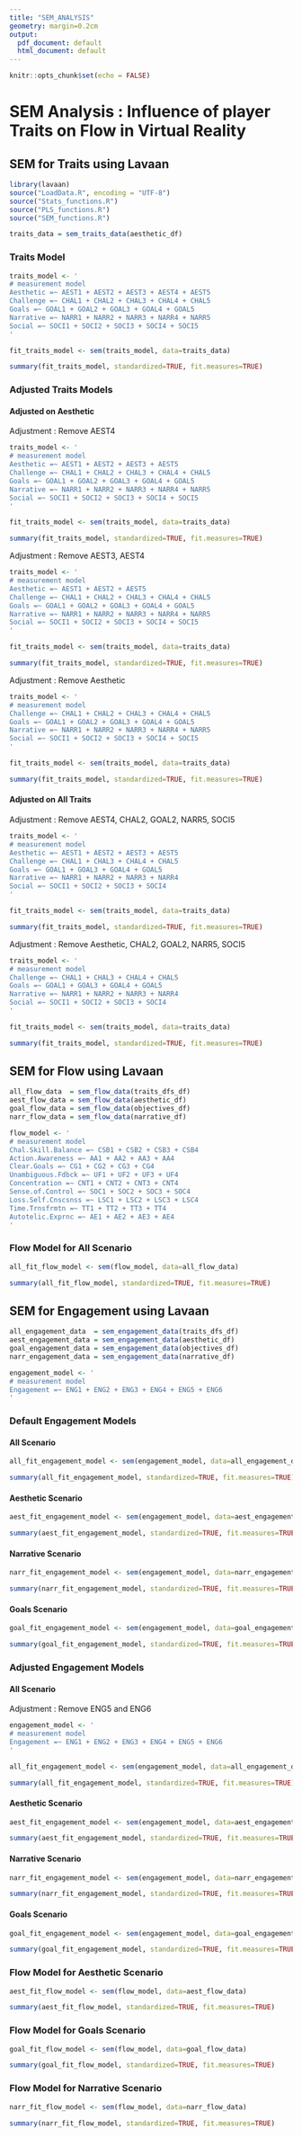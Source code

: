 ```yaml
---
title: "SEM_ANALYSIS"
geometry: margin=0.2cm
output:
  pdf_document: default
  html_document: default
---
```


```r
knitr::opts_chunk$set(echo = FALSE)
```
# SEM Analysis : Influence of player Traits on Flow in Virtual Reality
## SEM for Traits using Lavaan

```r
library(lavaan)
source("LoadData.R", encoding = "UTF-8")
source("Stats_functions.R")
source("PLS_functions.R")
source("SEM_functions.R")
```


```r
traits_data = sem_traits_data(aesthetic_df)
```
### Traits Model
```r
traits_model <- '
# measurement model
Aesthetic =~ AEST1 + AEST2 + AEST3 + AEST4 + AEST5
Challenge =~ CHAL1 + CHAL2 + CHAL3 + CHAL4 + CHAL5
Goals =~ GOAL1 + GOAL2 + GOAL3 + GOAL4 + GOAL5
Narrative =~ NARR1 + NARR2 + NARR3 + NARR4 + NARR5
Social =~ SOCI1 + SOCI2 + SOCI3 + SOCI4 + SOCI5
'

fit_traits_model <- sem(traits_model, data=traits_data)

summary(fit_traits_model, standardized=TRUE, fit.measures=TRUE)
```
### Adjusted Traits Models
#### Adjusted on Aesthetic 
Adjustment : Remove AEST4
```r
traits_model <- '
# measurement model
Aesthetic =~ AEST1 + AEST2 + AEST3 + AEST5
Challenge =~ CHAL1 + CHAL2 + CHAL3 + CHAL4 + CHAL5
Goals =~ GOAL1 + GOAL2 + GOAL3 + GOAL4 + GOAL5
Narrative =~ NARR1 + NARR2 + NARR3 + NARR4 + NARR5
Social =~ SOCI1 + SOCI2 + SOCI3 + SOCI4 + SOCI5
'

fit_traits_model <- sem(traits_model, data=traits_data)

summary(fit_traits_model, standardized=TRUE, fit.measures=TRUE)
```

Adjustment : Remove AEST3, AEST4
```r
traits_model <- '
# measurement model
Aesthetic =~ AEST1 + AEST2 + AEST5
Challenge =~ CHAL1 + CHAL2 + CHAL3 + CHAL4 + CHAL5
Goals =~ GOAL1 + GOAL2 + GOAL3 + GOAL4 + GOAL5
Narrative =~ NARR1 + NARR2 + NARR3 + NARR4 + NARR5
Social =~ SOCI1 + SOCI2 + SOCI3 + SOCI4 + SOCI5
'

fit_traits_model <- sem(traits_model, data=traits_data)

summary(fit_traits_model, standardized=TRUE, fit.measures=TRUE)
```

Adjustment : Remove Aesthetic
```r
traits_model <- '
# measurement model
Challenge =~ CHAL1 + CHAL2 + CHAL3 + CHAL4 + CHAL5
Goals =~ GOAL1 + GOAL2 + GOAL3 + GOAL4 + GOAL5
Narrative =~ NARR1 + NARR2 + NARR3 + NARR4 + NARR5
Social =~ SOCI1 + SOCI2 + SOCI3 + SOCI4 + SOCI5
'

fit_traits_model <- sem(traits_model, data=traits_data)

summary(fit_traits_model, standardized=TRUE, fit.measures=TRUE)
```

#### Adjusted on All Traits 
Adjustment : Remove AEST4, CHAL2, GOAL2, NARR5, SOCI5
```r
traits_model <- '
# measurement model
Aesthetic =~ AEST1 + AEST2 + AEST3 + AEST5
Challenge =~ CHAL1 + CHAL3 + CHAL4 + CHAL5
Goals =~ GOAL1 + GOAL3 + GOAL4 + GOAL5
Narrative =~ NARR1 + NARR2 + NARR3 + NARR4
Social =~ SOCI1 + SOCI2 + SOCI3 + SOCI4
'

fit_traits_model <- sem(traits_model, data=traits_data)

summary(fit_traits_model, standardized=TRUE, fit.measures=TRUE)
```

Adjustment : Remove Aesthetic, CHAL2, GOAL2, NARR5, SOCI5
```r
traits_model <- '
# measurement model
Challenge =~ CHAL1 + CHAL3 + CHAL4 + CHAL5
Goals =~ GOAL1 + GOAL3 + GOAL4 + GOAL5
Narrative =~ NARR1 + NARR2 + NARR3 + NARR4
Social =~ SOCI1 + SOCI2 + SOCI3 + SOCI4
'

fit_traits_model <- sem(traits_model, data=traits_data)

summary(fit_traits_model, standardized=TRUE, fit.measures=TRUE)
```

## SEM for Flow using Lavaan

```r
all_flow_data  = sem_flow_data(traits_dfs_df)
aest_flow_data = sem_flow_data(aesthetic_df)
goal_flow_data = sem_flow_data(objectives_df)
narr_flow_data = sem_flow_data(narrative_df)
```

```r
flow_model <- '
# measurement model
Chal.Skill.Balance =~ CSB1 + CSB2 + CSB3 + CSB4
Action.Awareness =~ AA1 + AA2 + AA3 + AA4
Clear.Goals =~ CG1 + CG2 + CG3 + CG4
Unambiguous.Fdbck =~ UF1 + UF2 + UF3 + UF4
Concentration =~ CNT1 + CNT2 + CNT3 + CNT4
Sense.of.Control =~ SOC1 + SOC2 + SOC3 + SOC4
Loss.Self.Cnscsnss =~ LSC1 + LSC2 + LSC3 + LSC4
Time.Trnsfrmtn =~ TT1 + TT2 + TT3 + TT4
Autotelic.Exprnc =~ AE1 + AE2 + AE3 + AE4
'
```
### Flow Model for All Scenario
```r
all_fit_flow_model <- sem(flow_model, data=all_flow_data)

summary(all_fit_flow_model, standardized=TRUE, fit.measures=TRUE)
```

## SEM for Engagement using Lavaan

```r
all_engagement_data  = sem_engagement_data(traits_dfs_df)
aest_engagement_data = sem_engagement_data(aesthetic_df)
goal_engagement_data = sem_engagement_data(objectives_df)
narr_engagement_data = sem_engagement_data(narrative_df)
```

```r
engagement_model <- '
# measurement model
Engagement =~ ENG1 + ENG2 + ENG3 + ENG4 + ENG5 + ENG6
'
```
### Default Engagement Models
#### All Scenario

```r
all_fit_engagement_model <- sem(engagement_model, data=all_engagement_data)

summary(all_fit_engagement_model, standardized=TRUE, fit.measures=TRUE)
```

#### Aesthetic Scenario

```r
aest_fit_engagement_model <- sem(engagement_model, data=aest_engagement_data)

summary(aest_fit_engagement_model, standardized=TRUE, fit.measures=TRUE)
```

#### Narrative Scenario

```r
narr_fit_engagement_model <- sem(engagement_model, data=narr_engagement_data)

summary(narr_fit_engagement_model, standardized=TRUE, fit.measures=TRUE)
```

#### Goals Scenario

```r
goal_fit_engagement_model <- sem(engagement_model, data=goal_engagement_data)

summary(goal_fit_engagement_model, standardized=TRUE, fit.measures=TRUE)
```

### Adjusted Engagement Models
#### All Scenario 
Adjustment : Remove ENG5 and ENG6

```r
engagement_model <- '
# measurement model
Engagement =~ ENG1 + ENG2 + ENG3 + ENG4 + ENG5 + ENG6
'
```

```r
all_fit_engagement_model <- sem(engagement_model, data=all_engagement_data)

summary(all_fit_engagement_model, standardized=TRUE, fit.measures=TRUE)
```

#### Aesthetic Scenario

```r
aest_fit_engagement_model <- sem(engagement_model, data=aest_engagement_data)

summary(aest_fit_engagement_model, standardized=TRUE, fit.measures=TRUE)
```

#### Narrative Scenario

```r
narr_fit_engagement_model <- sem(engagement_model, data=narr_engagement_data)

summary(narr_fit_engagement_model, standardized=TRUE, fit.measures=TRUE)
```

#### Goals Scenario

```r
goal_fit_engagement_model <- sem(engagement_model, data=goal_engagement_data)

summary(goal_fit_engagement_model, standardized=TRUE, fit.measures=TRUE)
```


### Flow Model for Aesthetic Scenario
```r
aest_fit_flow_model <- sem(flow_model, data=aest_flow_data)

summary(aest_fit_flow_model, standardized=TRUE, fit.measures=TRUE)
```

### Flow Model for Goals Scenario
```r
goal_fit_flow_model <- sem(flow_model, data=goal_flow_data)

summary(goal_fit_flow_model, standardized=TRUE, fit.measures=TRUE)
```

### Flow Model for Narrative Scenario
```r
narr_fit_flow_model <- sem(flow_model, data=narr_flow_data)

summary(narr_fit_flow_model, standardized=TRUE, fit.measures=TRUE)
```

<!-- ## PLS-SEM Model -->
<!-- ```{r} -->
<!-- traits_flow_model <- ' -->
<!-- # Traits Measurement Model -->
<!-- Aesthetic =~ AEST1 + AEST2 + AEST5 -->
<!-- Challenge =~ CHAL1 + CHAL3 + CHAL4 + CHAL5 -->
<!-- Goals =~ GOAL1 + GOAL3 + GOAL4 + GOAL5 -->
<!-- Narrative =~ NARR1 + NARR2 + NARR3 + NARR4 -->
<!-- Social =~ SOCI1 + SOCI2 + SOCI3 + SOCI4 -->

<!-- # Flow Measurement Model -->
<!-- Chal.Skill.Balance =~ CSB1 + CSB2 + CSB3 + CSB4 -->
<!-- Action.Awareness =~ AA1 + AA2 + AA3 + AA4 -->
<!-- Clear.Goals =~ CG1 + CG2 + CG3 + CG4 -->
<!-- Unambiguous.Feedback =~ UF1 + UF2 + UF3 + UF4 -->
<!-- Concentration =~ CNT1 + CNT2 + CNT3 + CNT4 -->
<!-- Sense.of.Control =~ SOC1 + SOC2 + SOC3 + SOC4 -->
<!-- Loss.Self.Consciousness =~ LSC1 + LSC2 + LSC3 + LSC4 -->
<!-- Time.Transformation =~ TT1 + TT2 + TT3 + TT4 -->
<!-- Autotelic.Experience =~ AE1 + AE2 + AE3 + AE4 -->

<!-- # Regression -->
<!-- Chal.Skill.Balance ~ Aesthetic + Challenge + Goals + Narrative + Social -->
<!-- Action.Awareness ~ Aesthetic + Challenge + Goals + Narrative + Social -->
<!-- Clear.Goals ~ Aesthetic + Challenge + Goals + Narrative + Social -->
<!-- Unambiguous.Feedback ~ Aesthetic + Challenge + Goals + Narrative + Social -->
<!-- Concentration ~ Aesthetic + Challenge + Goals + Narrative + Social -->
<!-- Sense.of.Control ~ Aesthetic + Challenge + Goals + Narrative + Social -->
<!-- Loss.Self.Consciousness ~ Aesthetic + Challenge + Goals + Narrative + Social -->
<!-- Time.Transformation ~ Aesthetic + Challenge + Goals + Narrative + Social -->
<!-- Autotelic.Experience ~ Aesthetic + Challenge + Goals + Narrative + Social -->
<!-- ' -->
<!-- ``` -->

<!-- ```{r} -->
<!-- all_traits_flow_data = rbind(cbind(traits_data, aest_flow_data), cbind(traits_data, goal_flow_data), cbind(traits_data, narr_flow_data)) -->

<!-- all_fit_traits_flow_model <- sem(traits_flow_model, data=all_traits_flow_data) -->

<!-- summary(all_fit_traits_flow_model, standardized=TRUE, fit.measures=TRUE) -->
<!-- ``` -->

<!-- ```{r} -->
<!-- aest_traits_flow_data = cbind(traits_data, aest_flow_data) -->

<!-- aest_fit_traits_flow_model <- sem(traits_flow_model, data=aest_traits_flow_data) -->

<!-- summary(aest_fit_traits_flow_model, standardized=TRUE, fit.measures=TRUE) -->
<!-- ``` -->

<!-- ```{r} -->
<!-- goal_traits_flow_data = cbind(traits_data, goal_flow_data) -->

<!-- goal_fit_traits_flow_model <- sem(traits_flow_model, data=goal_traits_flow_data) -->

<!-- summary(goal_fit_traits_flow_model, standardized=TRUE, fit.measures=TRUE) -->
<!-- ``` -->

<!-- ```{r} -->
<!-- narr_traits_flow_data = cbind(traits_data, narr_flow_data) -->

<!-- narr_fit_traits_flow_model <- sem(traits_flow_model, data=narr_traits_flow_data) -->

<!-- summary(narr_fit_traits_flow_model, standardized=TRUE, fit.measures=TRUE) -->
<!-- ``` -->